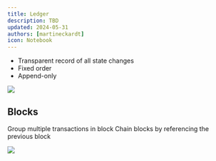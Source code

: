 ```yaml
---
title: Ledger
description: TBD
updated: 2024-05-31
authors: [martineckardt]
icon: Notebook
---
```


- Transparent record of all state changes
- Fixed order
- Append-only

![](/course-images/blockchain-basics/ledger/ledger.png)

## Blocks

Group multiple transactions in block
Chain blocks by referencing the previous block

![](/course-images/blockchain-basics/ledger/ledger-blocks.png)

